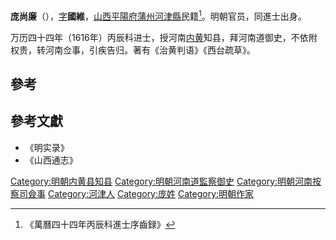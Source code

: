 '''庞尚廉'''（{{bd|?||?|}}），[[表字|字]]'''國維'''，[[山西|山西]][[平陽府|平陽府]][[蒲州|蒲州]][[河津縣|河津縣]]民籍<ref>《萬曆四十四年丙辰科進士序齒録》</ref>。明朝官员，同進士出身。

万历四十四年（1616年）丙辰科进士，授河南[[内黄|内黄]]知县，拜河南道御史，不依附权贵，转河南佥事，引疾告归。著有《治黄判语》《西台疏草》。

==參考==
{{reflist}}

==參考文獻==
*《明实录》
*《山西通志》

{{萬曆四十四年丙辰科殿試金榜}}
{{DEFAULTSORT:Pang龐}}
[[Category:明朝内黄县知县|Category:明朝内黄县知县]]
[[Category:明朝河南道監察御史|Category:明朝河南道監察御史]]
[[Category:明朝河南按察司僉事|Category:明朝河南按察司僉事]]
[[Category:河津人|Category:河津人]]
[[Category:庞姓|Category:庞姓]]
[[Category:明朝作家|Category:明朝作家]]